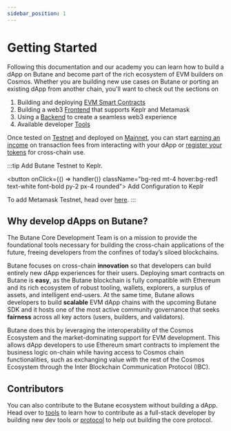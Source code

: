 ```yaml
---
sidebar_position: 1
---
```


# Getting Started

Following this documentation and our academy you can learn how to build a dApp on Butane and become part of the rich
ecosystem of EVM builders on Cosmos. Whether you are building new use cases on Butane or porting an existing dApp from
another chain, you'll want to check out the sections on

1. Building and deploying [EVM Smart Contracts](./develop/smart-contracts)
2. Building a web3 [Frontend](./develop/build-a-dApp/build-a-frontend#wallet-integration) that supports Keplr and Metamask
3. Using a [Backend](./develop/create-backend) to create a seamless web3 experience
4. Available developer [Tools](./tools/index.md)


Once tested on [Testnet](./../develop/testnet) and deployed on [Mainnet](./../develop/mainnet), you can
start [earning an income](./../develop/mainnet#revenue) on transaction fees from interacting with your dApp or
[register your tokens](./../develop/mainnet#token-registration) for cross-chain use.


:::tip
Add Butane Testnet to Keplr.

<button onClick={() => handler()} className="bg-red mt-4 hover:bg-red1 text-white font-bold py-2 px-4 rounded">
  Add Configuration to Keplr
</button>

To add Metamask Testnet, head over [here](https://chainlist.org/?testnets=true&search=Butane).
:::

## Why develop dApps on Butane?

The Butane Core Development Team is on a mission to provide the foundational tools necessary for building the cross-chain
applications of the future, freeing developers from the confines of today’s siloed blockchains.

Butane focuses on cross-chain **innovation** so that developers can build entirely new dApp experiences for their users.
Deploying smart contracts on Butane is **easy**, as the Butane blockchain is fully compatible with Ethereum and its rich
ecosystem of robust tooling, wallets, explorers, a surplus of assets, and intelligent end-users. At the same time,
Butane allows developers to build **scalable** EVM dApp chains with the upcoming Butane SDK and it hosts one of the
most active community governance that seeks **fairness** across all key actors (users, builders, and validators).

Butane does this by leveraging the interoperability of the Cosmos Ecosystem and the market-dominating support for EVM
development. This allows dApp developers to use Ethereum smart contracts to implement the business logic on-chain
while having access to Cosmos chain functionalities, such as exchanging value with the rest of the Cosmos Ecosystem
through the Inter Blockchain Communication Protocol (IBC).

## Contributors

You can also contribute to the Butane ecosystem without building a dApp. Head over to [tools](./tools/index.md) to learn
how to contribute as a full-stack developer by building new dev tools or [protocol](../protocol) to help
out building the core protocol.
